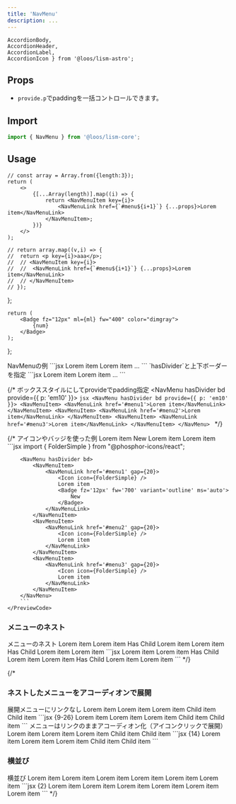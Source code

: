 ```yaml
---
title: 'NavMenu'
description: ...
---
```


	AccordionBody,
	AccordionHeader,
	AccordionLabel,
	AccordionIcon } from '@loos/lism-astro';



## Props

- `provide.p`でpaddingを一括コントロールできます。


## Import

```js
import { NavMenu } from '@loos/lism-core';
```


## Usage

	// const array = Array.from({length:3});
	return (
		<>
			{[...Array(length)].map((i) => {
				return <NavMenuItem key={i}>
					<NavMenuLink href={`#menu${i+1}`} {...props}>Lorem item</NavMenuLink>
				</NavMenuItem>;
			})}
		</>
	);

	// return array.map((v,i) => {
	// 	return <p key={i}>aaa</p>;
	// 	// <NavMenuItem key={i}>
	// 	// 	<NavMenuLink href={`#menu${i+1}`} {...props}>Lorem item</NavMenuLink>
	// 	// </NavMenuItem> 
	// });
};

	return (
		<Badge fz="12px" ml={ml} fw="400" color="dimgray">
			{num}
		</Badge>
	);
};

<Preview>
	<PreviewTitle>NavMenuの例</PreviewTitle>
	<PreviewArea p={20}>
		<NavMenu>
			<Items />
		</NavMenu>
	</PreviewArea>
	<PreviewCode>
		```jsx
		<NavMenu>
			<NavMenuItem>
				<NavMenuLink href='#menu1'>Lorem item</NavMenuLink>
			</NavMenuItem>
			<NavMenuItem>
				<NavMenuLink href='#menu2'>Lorem item</NavMenuLink>
			</NavMenuItem>
			...
		</NavMenu>
		```
	</PreviewCode>
</Preview>



<Preview>
	<PreviewTitle>`hasDivider`と上下ボーダーを指定</PreviewTitle>
	<PreviewArea p={20}>
		<NavMenu hasDivider bd='block'>
			<Items />
		</NavMenu>
	</PreviewArea>
	<PreviewCode>
		```jsx
		<NavMenu hasDivider bd='block'>
			<NavMenuItem>
				<NavMenuLink href='#menu1'>Lorem item</NavMenuLink>
			</NavMenuItem>
			<NavMenuItem>
				<NavMenuLink href='#menu2'>Lorem item</NavMenuLink>
			</NavMenuItem>
			...
		</NavMenu>
		```
	</PreviewCode>
</Preview>

{/* <Preview>
	<PreviewTitle>ボックススタイルにしてprovideでpadding指定</PreviewTitle>
	<PreviewArea p={20}>
		<NavMenu hasDivider bd provide={{ p: 'em10' }}>
			<Items />
		</NavMenu>
	</PreviewArea>
	<PreviewCode>
		```jsx
		<NavMenu hasDivider bd provide={{ p: 'em10' }}>
			<NavMenuItem>
				<NavMenuLink href='#menu1'>Lorem item</NavMenuLink>
			</NavMenuItem>
			<NavMenuItem>
				<NavMenuLink href='#menu2'>Lorem item</NavMenuLink>
			</NavMenuItem>
			<NavMenuItem>
				<NavMenuLink href='#menu3'>Lorem item</NavMenuLink>
			</NavMenuItem>
		</NavMenu>
		```
	</PreviewCode>
</Preview> */}


{/* <Preview>
	<PreviewTitle>アイコンやバッジを使った例</PreviewTitle>
	<PreviewArea p={20}>
		<NavMenu hasDivider bd>
			<NavMenuItem>
				<NavMenuLink href='#menu1' gap={20}>
					<Icon icon={FolderSimple} />
					Lorem item
					<Badge fw='700' variant='outline' ms='auto'>
						New
					</Badge>
				</NavMenuLink>
			</NavMenuItem>
			<NavMenuItem>
				<NavMenuLink href='#menu2' gap={20}>
					<Icon icon={FolderSimple} />
					Lorem item
				</NavMenuLink>
			</NavMenuItem>
			<NavMenuItem>
				<NavMenuLink href='#menu3' gap={20}>
					<Icon icon={FolderSimple} />
					Lorem item
				</NavMenuLink>
			</NavMenuItem>
		</NavMenu>
	</PreviewArea>
	<PreviewCode>
		```jsx
		import { FolderSimple } from "@phosphor-icons/react";

		<NavMenu hasDivider bd>
			<NavMenuItem>
				<NavMenuLink href='#menu1' gap={20}>
					<Icon icon={FolderSimple} />
					Lorem item
					<Badge fz='12px' fw='700' variant='outline' ms='auto'>
						New
					</Badge>
				</NavMenuLink>
			</NavMenuItem>
			<NavMenuItem>
				<NavMenuLink href='#menu2' gap={20}>
					<Icon icon={FolderSimple} />
					Lorem item
				</NavMenuLink>
			</NavMenuItem>
			<NavMenuItem>
				<NavMenuLink href='#menu3' gap={20}>
					<Icon icon={FolderSimple} />
					Lorem item
				</NavMenuLink>
			</NavMenuItem>
		</NavMenu>
		```
	</PreviewCode>
</Preview>


### メニューのネスト

<Preview>
	<PreviewTitle>メニューのネスト</PreviewTitle>
	<PreviewArea p={20}>
		<NavMenu hasDivider bd="block">
			<NavMenuItem>
				<NavMenuLink href='#menu1'>Lorem item</NavMenuLink>
			</NavMenuItem>
			<NavMenuItem>
				<NavMenuLink href='#menu2'>Lorem item</NavMenuLink>
			</NavMenuItem>
			<NavMenuItem>
				<NavMenuLink href='#menu3'>Has Child</NavMenuLink>
				<NavMenu hasDivider bd="top" nestLevel={1}>
					<NavMenuItem>
						<NavMenuLink href='#child-menu1'>Lorem item</NavMenuLink>
					</NavMenuItem>
					<NavMenuItem>
						<NavMenuLink href='#child-menu2'>Lorem item</NavMenuLink>
					</NavMenuItem>
					<NavMenuItem>
						<NavMenuLink href='#child-menu3'>Has Child</NavMenuLink>
						<NavMenu hasDivider bd="top" nestLevel={2}>
							<NavMenuItem>
								<NavMenuLink href='#child-menu4'>Lorem item</NavMenuLink>
							</NavMenuItem>
							<NavMenuItem>
								<NavMenuLink href='#child-menu5'>Lorem item</NavMenuLink>
							</NavMenuItem>
						</NavMenu>
					</NavMenuItem>
				</NavMenu>
			</NavMenuItem>
		</NavMenu>
	</PreviewArea>
	<PreviewCode>
		```jsx
		<NavMenu hasDivider bd="block">
			<NavMenuItem>
				<NavMenuLink href='#menu1'>Lorem item</NavMenuLink>
			</NavMenuItem>
			<NavMenuItem>
				<NavMenuLink href='#menu2'>Lorem item</NavMenuLink>
			</NavMenuItem>
			<NavMenuItem>
				<NavMenuLink href='#menu3'>Has Child</NavMenuLink>
				<NavMenu hasDivider bd="top" nestLevel={1}>
					<NavMenuItem>
						<NavMenuLink href='#child-menu1'>Lorem item</NavMenuLink>
					</NavMenuItem>
					<NavMenuItem>
						<NavMenuLink href='#child-menu2'>Lorem item</NavMenuLink>
					</NavMenuItem>
					<NavMenuItem>
						<NavMenuLink href='#child-menu3'>Has Child</NavMenuLink>
						<NavMenu hasDivider bd="top" nestLevel={2}>
							<NavMenuItem>
								<NavMenuLink href='#child-menu4'>Lorem item</NavMenuLink>
							</NavMenuItem>
							<NavMenuItem>
								<NavMenuLink href='#child-menu5'>Lorem item</NavMenuLink>
							</NavMenuItem>
						</NavMenu>
					</NavMenuItem>
				</NavMenu>
			</NavMenuItem>
		</NavMenu>
		```
	</PreviewCode>
</Preview> */}

{/* 
### ネストしたメニューをアコーディオンで展開

<Preview>
	<PreviewTitle>展開メニューにリンクなし</PreviewTitle>
	<PreviewArea resize p={20}>
		<NavMenu bd='block'>
			<NavMenuItem>
				<NavMenuLink href='#menu1'>Lorem item</NavMenuLink>
			</NavMenuItem>
			<NavMenuItem>
				<NavMenuLink href='#menu2'>Lorem item</NavMenuLink>
			</NavMenuItem>
			<NavMenuItem>
				<Accordion>
					<AccordionHeader py={0} pl={0} minH='unset' hover='-'>
						<AccordionLabel>
							<NavMenuLink>Lorem item</NavMenuLink>
						</AccordionLabel>
						<AccordionIcon />
					</AccordionHeader>
					<AccordionBody p={0}>
						<NavMenu nestLevel={1}>
							<NavMenuItem>
								<NavMenuLink href='#child-menu1'>Child item</NavMenuLink>
							</NavMenuItem>
							<NavMenuItem>
								<NavMenuLink href='#child-menu2'>Child item</NavMenuLink>
							</NavMenuItem>
						</NavMenu>
					</AccordionBody>
				</Accordion>
			</NavMenuItem>
		</NavMenu>
	</PreviewArea>
	<PreviewCode>
		```jsx {9-26}
		<NavMenu bd='block'>
			<NavMenuItem>
				<NavMenuLink href='#menu1'>Lorem item</NavMenuLink>
			</NavMenuItem>
			<NavMenuItem>
				<NavMenuLink href='#menu2'>Lorem item</NavMenuLink>
			</NavMenuItem>
			<NavMenuItem>
				<Accordion>
					<AccordionHeader py={0} pl={0} minH='unset' hover='-'>
						<AccordionLabel>
							<NavMenuLink>Lorem item</NavMenuLink>
						</AccordionLabel>
						<AccordionIcon />
					</AccordionHeader>
					<AccordionBody p={0}>
						<NavMenu nestLevel={1}>
							<NavMenuItem>
								<NavMenuLink href='#child-menu1'>Child item</NavMenuLink>
							</NavMenuItem>
							<NavMenuItem>
								<NavMenuLink href='#child-menu2'>Child item</NavMenuLink>
							</NavMenuItem>
						</NavMenu>
					</AccordionBody>
				</Accordion>
			</NavMenuItem>
		</NavMenu>
		```
	</PreviewCode>
</Preview>


<Preview>
	<PreviewTitle>メニューはリンクのままアコーディオン化（アイコンクリックで展開）</PreviewTitle>
	<PreviewArea resize p={20}>
		<NavMenu bd='block'>
			<NavMenuItem>
				<NavMenuLink href='#menu1'>Lorem item</NavMenuLink>
			</NavMenuItem>
			<NavMenuItem>
				<NavMenuLink href='#menu2'>Lorem item</NavMenuLink>
			</NavMenuItem>
			<NavMenuItem>
				<Accordion>
					<AccordionHeader py={0} pl={0} minH='unset'>
						<AccordionLabel>
							<NavMenuLink href='#menu3'>Lorem item</NavMenuLink>
						</AccordionLabel>
						<AccordionIcon isTrigger />
					</AccordionHeader>
					<AccordionBody p={0}>
						<NavMenu nestLevel={1}>
							<NavMenuItem>
								<NavMenuLink href='#child-menu1'>Child item</NavMenuLink>
							</NavMenuItem>
							<NavMenuItem>
								<NavMenuLink href='#child-menu2'>Child item</NavMenuLink>
							</NavMenuItem>
						</NavMenu>
					</AccordionBody>
				</Accordion>
			</NavMenuItem>
		</NavMenu>
	</PreviewArea>
	<PreviewCode>
		```jsx {14}
		<NavMenu bd='block'>
			<NavMenuItem>
				<NavMenuLink href='#menu1'>Lorem item</NavMenuLink>
			</NavMenuItem>
			<NavMenuItem>
				<NavMenuLink href='#menu2'>Lorem item</NavMenuLink>
			</NavMenuItem>
			<NavMenuItem>
				<Accordion>
					<AccordionHeader py={0} pl={0} minH='unset'>
						<AccordionLabel>
							<NavMenuLink href='#menu3'>Lorem item</NavMenuLink>
						</AccordionLabel>
						<AccordionIcon isTrigger />
					</AccordionHeader>
					<AccordionBody p={0}>
						<NavMenu nestLevel={1}>
							<NavMenuItem>
								<NavMenuLink href='#child-menu1'>Child item</NavMenuLink>
							</NavMenuItem>
							<NavMenuItem>
								<NavMenuLink href='#child-menu2'>Child item</NavMenuLink>
							</NavMenuItem>
						</NavMenu>
					</AccordionBody>
				</Accordion>
			</NavMenuItem>
		</NavMenu>
		```
	</PreviewCode>
</Preview>


### 横並び

<Preview>
	<PreviewTitle>横並び</PreviewTitle>
	<PreviewArea p={20}>
		<Box minH="20rem">
		<NavMenu isFlex hasDivider provide={{ p: 'em7 em10' }}>
			<NavMenuItem>
				<NavMenuLink href='#menu1'>Lorem item</NavMenuLink>
			</NavMenuItem>
			<NavMenuItem>
				<NavMenuLink href='#menu2'>Lorem item</NavMenuLink>
			</NavMenuItem>
			<NavMenuItem>
				<Accordion>
					<AccordionHeader py={0} pl={0} gap={0} minH='unset'>
						<AccordionLabel>
							<NavMenuLink href='#menu1'>Lorem item</NavMenuLink>
						</AccordionLabel>
						<AccordionIcon isTrigger size='.875em' />
					</AccordionHeader>
					<AccordionBody p={0} shadow={3} pos="absolute" bgc="base">
						<NavMenu nestLevel={1} hasDivider>
							<NavMenuItem>
								<NavMenuLink href='#menu1'>Lorem item</NavMenuLink>
							</NavMenuItem>
							<NavMenuItem>
								<NavMenuLink href='#menu2'>Lorem item</NavMenuLink>
							</NavMenuItem>
							<NavMenuItem>
								<NavMenuLink href='#menu3'>Lorem item</NavMenuLink>
							</NavMenuItem>
						</NavMenu>
					</AccordionBody>
				</Accordion>
			</NavMenuItem>
		</NavMenu>
		</Box>
	</PreviewArea>
	<PreviewCode>
		```jsx {2}
		<NavMenu
			isFlex 
			hasDivider
			provide={{ p: 'em7 em10' }}
		>
			<NavMenuItem>
				<NavMenuLink href='#menu1'>Lorem item</NavMenuLink>
			</NavMenuItem>
			<NavMenuItem>
				<NavMenuLink href='#menu2'>Lorem item</NavMenuLink>
			</NavMenuItem>
			<NavMenuItem>
				<Accordion>
					<AccordionHeader py={0} pl={0} gap={0} minH='unset'>
						<AccordionLabel>
							<NavMenuLink href='#menu1'>Lorem item</NavMenuLink>
						</AccordionLabel>
						<AccordionIcon isTrigger size='.875em' />
					</AccordionHeader>
					<AccordionBody p={0} shadow={3} pos="absolute" bgc="base">
						<NavMenu nestLevel={1} hasDivider>
							<NavMenuItem>
								<NavMenuLink href='#menu1'>Lorem item</NavMenuLink>
							</NavMenuItem>
							<NavMenuItem>
								<NavMenuLink href='#menu2'>Lorem item</NavMenuLink>
							</NavMenuItem>
							<NavMenuItem>
								<NavMenuLink href='#menu3'>Lorem item</NavMenuLink>
							</NavMenuItem>
						</NavMenu>
					</AccordionBody>
				</Accordion>
			</NavMenuItem>
		</NavMenu>
		```
	</PreviewCode>
</Preview> */}
